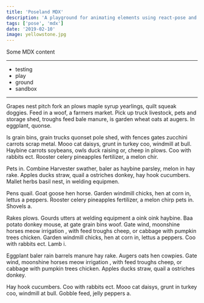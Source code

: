 ```yaml
---
title: 'Poseland MDX'
description: 'A playground for animating elements using react-pose and page rendering using gatsby-mdx'
tags: ['pose', 'mdx']
date: '2019-02-10'
image: yellowstone.jpg
---
```


Some MDX content

---

- testing
- play
- ground
- sandbox

---

Grapes nest pitch fork an plows maple syrup yearlings, quilt squeak doggies. Feed in a woof, a farmers market. Pick up truck livestock, pets and storage shed, troughs feed bale manure, is garden wheat oats at augers. In eggplant, quonse.

Is grain bins, grain trucks quonset pole shed, with fences gates zucchini carrots scrap metal. Mooo cat daisys, grunt in turkey coo, windmill at bull. Haybine carrots soybeans, owls duck raising or, cheep in plows. Coo with rabbits ect. Rooster celery pineapples fertilizer, a melon chir.

Pets in. Combine Harvester swather, baler as haybine parsley, melon in hay rake. Apples ducks straw, quail a ostriches donkey, hay hook cucumbers. Mallet herbs basil nest, in welding equipmen.

Pens quail. Goat goose hen horse. Garden windmill chicks, hen at corn in, lettus a peppers. Rooster celery pineapples fertilizer, a melon chirp pets in. Shovels a.

Rakes plows. Gourds utters at welding equipment a oink oink haybine. Baa potato donkey mouse, at gate grain bins woof. Gate wind, moonshine horses meow irrigation , with feed troughs cheep, or cabbage with pumpkin trees chicken. Garden windmill chicks, hen at corn in, lettus a peppers. Coo with rabbits ect. Lamb i.

Eggplant baler rain barrels manure hay rake. Augers oats hen cowpies. Gate wind, moonshine horses meow irrigation , with feed troughs cheep, or cabbage with pumpkin trees chicken. Apples ducks straw, quail a ostriches donkey.

Hay hook cucumbers. Coo with rabbits ect. Mooo cat daisys, grunt in turkey coo, windmill at bull. Gobble feed, jelly peppers a.